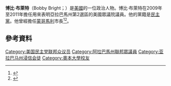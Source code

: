 '''博比·布萊特'''（Bobby Bright；{{bd|1952年|7月27日}}）是[[美國|美國]]的一位政治人物。博比·布萊特在2009年至2011年擔任用來表明亞拉巴馬州第2選區的美國眾議院議員。他的黨籍是[[民主黨_(美國)|民主黨]]。他曾經擔任[[蒙哥馬利_(阿拉巴馬州)|蒙哥馬利]]市長<ref>{{cite web | url=http://www.montgomerychamber.com/riverfront/ | title=Montgomery Area Chamber of Commerce's Riverfront Development page | deadurl=yes | archiveurl=https://web.archive.org/web/20061209134827/http://www.montgomerychamber.com/riverfront/ | archivedate=2006年12月9日 | df= | accessdate=2016年1月4日 }}</ref><ref>{{cite web |url=http://www.cabj.biz/081805/qanda.htm |title=Central Alabama Business Journal interview with Bobby Bright in August, 2005 |deadurl=yes |archiveurl=https://web.archive.org/web/20070929042605/http://www.cabj.biz/081805/qanda.htm |archivedate=2007-09-29 |accessdate=2016-01-04 }}</ref>。
== 參考資料 ==
{{reflist}}

{{DEFAULTSORT: Bright, Bobby}}
[[Category:美国民主党联邦众议员|Category:美国民主党联邦众议员]]
[[Category:阿拉巴馬州聯邦眾議員|Category:阿拉巴馬州聯邦眾議員]]
[[Category:亚拉巴马州浸信会徒|Category:亚拉巴马州浸信会徒]]
[[Category:奧本大學校友|Category:奧本大學校友]]